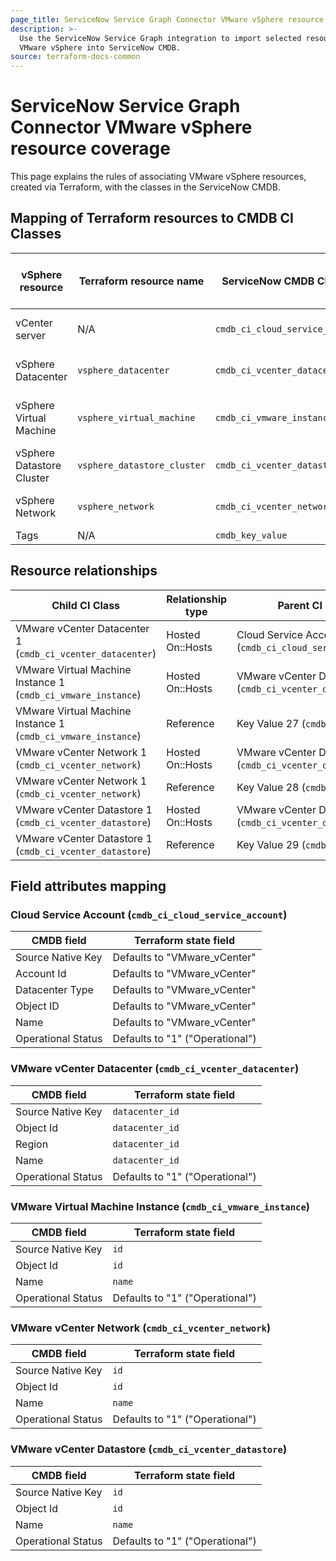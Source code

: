 ```yaml
---
page_title: ServiceNow Service Graph Connector VMware vSphere resource coverage
description: >-
  Use the ServiceNow Service Graph integration to import selected resources from
  VMware vSphere into ServiceNow CMDB.
source: terraform-docs-common
---
```


# ServiceNow Service Graph Connector VMware vSphere resource coverage

This page explains the rules of associating VMware vSphere resources, created via Terraform, with the classes in the ServiceNow CMDB.

## Mapping of Terraform resources to CMDB CI Classes

| vSphere resource          | Terraform resource name     | ServiceNow CMDB CI Class        | ServiceNow CMDB Category Name   |
| ------------------------- | --------------------------- | ------------------------------- | ------------------------------- |
| vCenter server            | N/A                         | `cmdb_ci_cloud_service_account` | Cloud Service Account           |
| vSphere Datacenter        | `vsphere_datacenter`        | `cmdb_ci_vcenter_datacenter`    | VMware vCenter Datacenter       |
| vSphere Virtual Machine   | `vsphere_virtual_machine`   | `cmdb_ci_vmware_instance`       | VMware Virtual Machine Instance |
| vSphere Datastore Cluster | `vsphere_datastore_cluster` | `cmdb_ci_vcenter_datastore`     | VMware vCenter Datastore        |
| vSphere Network           | `vsphere_network`           | `cmdb_ci_vcenter_network`       | VMware vCenter Network          |
| Tags                      | N/A                         | `cmdb_key_value`                | Key Value                       |

## Resource relationships

| Child CI Class                                                | Relationship type | Parent CI Class                                            |
| ------------------------------------------------------------- | ----------------- | ---------------------------------------------------------- |
| VMware vCenter Datacenter 1 (`cmdb_ci_vcenter_datacenter`)    | Hosted On::Hosts  | Cloud Service Account 5 (`cmdb_ci_cloud_service_account`)  |
| VMware Virtual Machine Instance 1 (`cmdb_ci_vmware_instance`) | Hosted On::Hosts  | VMware vCenter Datacenter 1 (`cmdb_ci_vcenter_datacenter`) |
| VMware Virtual Machine Instance 1 (`cmdb_ci_vmware_instance`) | Reference         | Key Value 27 (`cmdb_key_value`)                            |
| VMware vCenter Network 1 (`cmdb_ci_vcenter_network`)          | Hosted On::Hosts  | VMware vCenter Datacenter 1 (`cmdb_ci_vcenter_datacenter`) |
| VMware vCenter Network 1 (`cmdb_ci_vcenter_network`)          | Reference         | Key Value 28 (`cmdb_key_value`)                            |
| VMware vCenter Datastore 1 (`cmdb_ci_vcenter_datastore`)      | Hosted On::Hosts  | VMware vCenter Datacenter 1 (`cmdb_ci_vcenter_datacenter`) |
| VMware vCenter Datastore 1 (`cmdb_ci_vcenter_datastore`)      | Reference         | Key Value 29 (`cmdb_key_value`)                            |

## Field attributes mapping

### Cloud Service Account (`cmdb_ci_cloud_service_account`)

| CMDB field         | Terraform state field           |
| ------------------ | ------------------------------- |
| Source Native Key  | Defaults to "VMware_vCenter"    |
| Account Id         | Defaults to "VMware_vCenter"    |
| Datacenter Type    | Defaults to "VMware_vCenter"    |
| Object ID          | Defaults to "VMware_vCenter"    |
| Name               | Defaults to "VMware_vCenter"    |
| Operational Status | Defaults to "1" ("Operational") |

### VMware vCenter Datacenter (`cmdb_ci_vcenter_datacenter`)

| CMDB field         | Terraform state field           |
| ------------------ | ------------------------------- |
| Source Native Key  | `datacenter_id`                 |
| Object Id          | `datacenter_id`                 |
| Region             | `datacenter_id`                 |
| Name               | `datacenter_id`                 |
| Operational Status | Defaults to "1" ("Operational") |

### VMware Virtual Machine Instance (`cmdb_ci_vmware_instance`)

| CMDB field         | Terraform state field           |
| ------------------ | ------------------------------- |
| Source Native Key  | `id`                            |
| Object Id          | `id`                            |
| Name               | `name`                          |
| Operational Status | Defaults to "1" ("Operational") |

### VMware vCenter Network (`cmdb_ci_vcenter_network`)

| CMDB field         | Terraform state field           |
| ------------------ | ------------------------------- |
| Source Native Key  | `id`                            |
| Object Id          | `id`                            |
| Name               | `name`                          |
| Operational Status | Defaults to "1" ("Operational") |

### VMware vCenter Datastore (`cmdb_ci_vcenter_datastore`)

| CMDB field         | Terraform state field           |
| ------------------ | ------------------------------- |
| Source Native Key  | `id`                            |
| Object Id          | `id`                            |
| Name               | `name`                          |
| Operational Status | Defaults to "1" ("Operational") |
